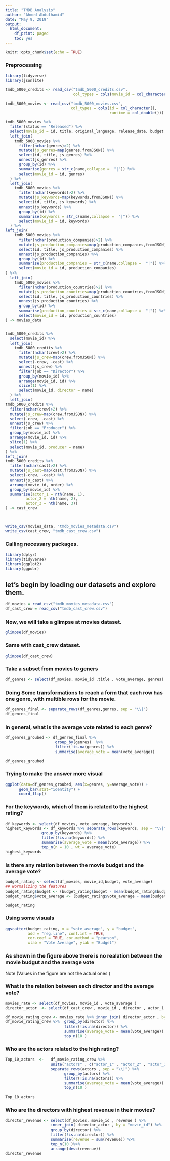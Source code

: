 ---
title: "TMDB Analysis"
author: "Ahmed Abdulhamid"
date: "May 9, 2019"
output: 
  html_document: 
    df_print: paged
    toc: yes
---

```{r setup, include=FALSE}
knitr::opts_chunk$set(echo = TRUE)
```
### Preprocessing
```{r}
library(tidyverse)
library(jsonlite)

tmdb_5000_credits <- read_csv("tmdb_5000_credits.csv", 
                              col_types = cols(movie_id = col_character()))

tmdb_5000_movies <- read_csv("tmdb_5000_movies.csv", 
                             col_types = cols(id = col_character(), 
                                              runtime = col_double()))

tmdb_5000_movies %>% 
  filter(status == "Released") %>% 
  select(movie_id = id, title, original_language, release_date, budget, revenue, runtime, vote_average, vote_count, popularity) %>% 
  left_join(
    tmdb_5000_movies %>% 
      filter(nchar(genres)>2) %>%
      mutate(js_genres=map(genres,fromJSON)) %>%
      select(id, title, js_genres) %>% 
      unnest(js_genres) %>%
      group_by(id) %>%
      summarise(genres = str_c(name,collapse =  "|")) %>% 
      select(movie_id = id, genres)
  ) %>% 
  left_join(
    tmdb_5000_movies %>% 
      filter(nchar(keywords)>2) %>%
      mutate(js_keywords=map(keywords,fromJSON)) %>%
      select(id, title, js_keywords) %>% 
      unnest(js_keywords) %>%
      group_by(id) %>%
      summarise(keywords = str_c(name,collapse =  "|")) %>% 
      select(movie_id = id, keywords)
  ) %>% 
left_join(
    tmdb_5000_movies %>% 
      filter(nchar(production_companies)>2) %>%
      mutate(js_production_companies=map(production_companies,fromJSON)) %>%
      select(id, title, js_production_companies) %>% 
      unnest(js_production_companies) %>%
      group_by(id) %>%
      summarise(production_companies = str_c(name,collapse =  "|")) %>% 
      select(movie_id = id, production_companies)
) %>% 
  left_join(
    tmdb_5000_movies %>% 
      filter(nchar(production_countries)>2) %>%
      mutate(js_production_countries=map(production_countries,fromJSON)) %>%
      select(id, title, js_production_countries) %>% 
      unnest(js_production_countries) %>%
      group_by(id) %>%
      summarise(production_countries = str_c(name,collapse =  "|")) %>% 
      select(movie_id = id, production_countries)
) -> movies_data


tmdb_5000_credits %>%
  select(movie_id) %>% 
  left_join(
    tmdb_5000_credits %>%
      filter(nchar(crew)>2) %>%
      mutate(js_crew=map(crew,fromJSON)) %>%
      select(-crew, -cast) %>% 
      unnest(js_crew) %>% 
      filter(job == "Director") %>% 
      group_by(movie_id) %>% 
      arrange(movie_id, id) %>%
      slice(1) %>% 
      select(movie_id, director = name)
  ) %>% 
  left_join(
tmdb_5000_credits %>%
  filter(nchar(crew)>2) %>%
  mutate(js_crew=map(crew,fromJSON)) %>%
  select(-crew, -cast) %>% 
  unnest(js_crew) %>% 
  filter(job == "Producer") %>% 
  group_by(movie_id) %>% 
  arrange(movie_id, id) %>%
  slice(1) %>% 
  select(movie_id, producer = name)
) %>% 
left_join(
tmdb_5000_credits %>%
  filter(nchar(cast)>2) %>%
  mutate(js_cast=map(cast,fromJSON)) %>%
  select(-crew, -cast) %>% 
  unnest(js_cast) %>%
  arrange(movie_id, order) %>%
  group_by(movie_id) %>% 
  summarise(actor_1 = nth(name, 1),
         actor_2 = nth(name, 2),
         actor_3 = nth(name, 3))
) -> cast_crew



write_csv(movies_data, "tmdb_movies_metadata.csv")
write_csv(cast_crew, "tmdb_cast_crew.csv")

```

### Calling necessary packages.

```{r}
library(dplyr) 
library(tidyverse)
library(ggplot2)
library(ggpubr)


```

## let's begin by loading our datasets and explore them.
```{r}
df_movies = read_csv("tmdb_movies_metadata.csv")
df_cast_crew = read_csv("tmdb_cast_crew.csv")
```


### Now, we will take a glimpse at movies dataset.
```{r}
glimpse(df_movies)
```

### Same with cast_crew dataset.

```{r}
glimpse(df_cast_crew)
```

### Take a subset from movies to geners

```{r}
df_genres <- select(df_movies, movie_id ,title , vote_average, genres)

```


### Doing Some transformations to reach a form that each row has one genre, with multible rows for the movie.


```{r}
df_genres_final <- separate_rows(df_genres,genres, sep = "\\|")
df_genres_final
```

### In general, what is the average vote related to each genre?


```{r}
df_genres_groubed <- df_genres_final %>%   
                      group_by(genres)  %>%
                      filter(!is.na(genres)) %>% 
                      summarise(average_vote = mean(vote_average))

df_genres_groubed 
```

### Trying to make the answer more visual

```{r}
ggplot(data=df_genres_groubed, aes(x=genres, y=average_vote)) +
      geom_bar(stat="identity") +
      coord_flip()
```
### For the keywords, which of them is related to the highest rating?

```{r}
df_keywords <- select(df_movies, vote_average, keywords)
highest_keywords <- df_keywords %>% separate_rows(keywords, sep = "\\|")   %>% 
                group_by(keywords) %>% 
                filter(!is.na(keywords)) %>% 
                summarise(average_vote = mean(vote_average)) %>% 
                top_n(n = 10 , wt = average_vote)
highest_keywords
```

### Is there any relation between the movie budget and the average vote?

```{r}
budget_rating <- select(df_movies, movie_id,budget, vote_average)
## Normalizing the features
budget_rating$budget <- (budget_rating$budget - mean(budget_rating$budget)) / sd(budget_rating$budget)
budget_rating$vote_average <- (budget_rating$vote_average - mean(budget_rating$vote_average)) / sd(budget_rating$vote_average)

budget_rating
```

### Using some visuals

```{r}
ggscatter(budget_rating, x = "vote_average", y = "budget", 
          add = "reg.line", conf.int = TRUE, 
          cor.coef = TRUE, cor.method = "pearson",
          xlab = "Vote Average", ylab = "Budget")
```
### As shown in the figure above there is no realation between the movie budgut and the average vote 
   Note (Values in the figure are not the actual ones )
   
   
   
### What is the relation between each director and the average vote?


```{r}
movies_rate <- select(df_movies, movie_id , vote_average )
director_actor  <- select(df_cast_crew , movie_id , director , actor_1 , actor_2 ,actor_3)

df_movie_rating_crew <- movies_rate %>% inner_join( director_actor , by = "movie_id")
df_movie_rating_crew %>%  group_by(director) %>% 
                          filter(!is.na(director)) %>% 
                          summarise(average_vote = mean(vote_average)) %>% 
                          top_n(10 )

```
### Who are the actors related to the high rating?


```{r}
Top_10_actors  <-   df_movie_rating_crew %>% 
                    unite("actors" , c("actor_1" , "actor_2" , "actor_3") , remove =TRUE , sep = "|" ) %>% 
                    separate_rows(actors , sep = "\\|") %>% 
                          group_by(actors) %>% 
                          filter(!is.na(actors)) %>% 
                          summarise(average_vote = mean(vote_average)) %>% 
                          top_n(10 )

Top_10_actors
```
### Who are the directors with highest revenue in their movies?


```{r}
director_revenue <- select(df_movies, movie_id , revenue ) %>%
                    inner_join( director_actor , by = "movie_id") %>% 
                    group_by(director) %>% 
                    filter(!is.na(director)) %>% 
                    summarise(revenue = sum(revenue)) %>% 
                    top_n(10 )%>% 
                    arrange(desc(revenue))
director_revenue

```


